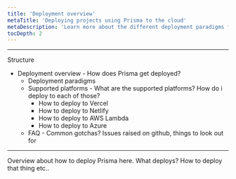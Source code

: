 ```yaml
---
title: 'Deployment overview'
metaTitle: 'Deploying projects using Prisma to the cloud'
metaDescription: 'Learn more about the different deployment paradigms for Node.js and TypeScript applications and how they affect deploying an application using Prisma Client.'
tocDepth: 2
---
```


---

Structure

- Deployment overview - How does Prisma get deployed?
  - Deployment paradigms
  - Supported platforms - What are the supported platforms? How do i deploy to each of those?
    - How to deploy to Vercel
    - How to deploy to Netlify
    - How to deploy to AWS Lambda
    - How to deploy to Azure
  - FAQ - Common gotchas? Issues raised on github, things to look out for

---

<TopBlock>

Overview about how to deploy Prisma here. What deploys? How to deploy that thing etc..

</TopBlock>


